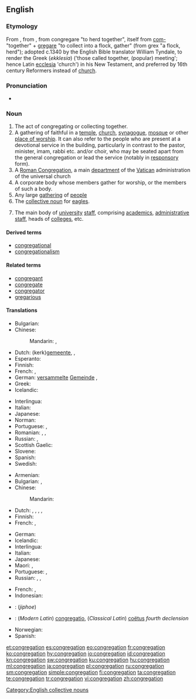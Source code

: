 {{also|congrégâtion}}
==English==

===Etymology===
From {{etyl|fro|en}} {{m|fro|congregacion}}, from {{etyl|la|en}} {{m|la|congregātiō}}, from congregare "to herd together", itself from [[com-]] "together" + [[gregare]] "to collect into a flock, gather" (from grex "a flock, herd"); adopted c.1340 by the English Bible translator William Tyndale, to render the Greek (''ekklesia'') ('those called together, (popular) meeting'; hence Latin [[ecclesia]] 'church') in his New Testament, and preferred by 16th century Reformers instead of [[church]].

===Pronunciation===
* {{rhymes|eɪʃən|lang=en}}

===Noun===
{{en-noun}}
# The act of congregating or collecting together.
# A gathering of faithful in a [[temple]], [[church]], [[synagogue]], [[mosque]] or other [[place of worship]]. It can also refer to the people who are present at a devotional service in the building, particularly in contrast to the pastor, minister, imam, rabbi etc. and/or choir, who may be seated apart from the general congregation or lead the service (notably in [[responsory]] form).
# A [[Roman Congregation]], a main [[department]] of the [[Vatican]] administration of the universal church
# A corporate body whose members gather for worship, or the members of such a body.
# Any large [[gathering]] of [[people]]
# The [[collective noun]] for [[eagle|eagles]].
# {{label|en|UK|Oxford University}} The main body of [[university]] [[staff]], comprising [[academic]]s, [[administrative]] [[staff]], heads of [[college]]s, etc.

====Derived terms====
* [[congregational]]
* [[congregationalism]]

====Related terms====
* [[congregant]]
* [[congregate]]
* [[congregator]]
* [[gregarious]]

====Translations====
{{trans-top|A religious gathering of people in a place of worship; its ordinary audience}}
* Bulgarian: {{t|bg|па́ство|n|sc=Cyrl}}
* Chinese:
*: Mandarin: {{t+|cmn|會眾|sc=Hani}}, {{t|cmn|会众|tr=huìzhōng|sc=Hani}}
* Dutch: (kerk)[[gemeente]], {{t+|nl|congregatie}}, {{t+|nl|kudde}}
* Esperanto: {{t|eo|kongregacio}}
* Finnish: {{t+|fi|seurakunta}}
* French: {{t|fr|assemblée des fidèles|f}}, {{t+|fr|congrégation|f}}
* German: [[versammelt]]e [[Gemeinde]] {{g|f}}, {{t+|de|Gemeinde|f}}
* Greek: {{t+|el|εκκλησίασμα|n}}
* Icelandic: {{t|is|söfnuður|m}}
{{trans-mid}}
* Interlingua: {{t|ia|congregation}}
* Italian: {{t+|it|assemblea}}
* Japanese: {{t+|ja|会衆|tr=かいしゅう, kaishū|sc=Jpan}}
* Norman: {{t|nrf|congrégâtion|f}}
* Portuguese: {{t+|pt|congregação|f}}, {{t+|pt|assembleia}}
* Romanian: {{t+|ro|congregație|f}}, {{t|ro|adunare de fideli}}, {{t|ro|organzație fondată religios|f}}
* Russian: {{t+|ru|па́ства|f}}, {{t+|ru|конгрега́ция|f}}
* Scottish Gaelic: {{t|gd|coitheanal|m}}
* Slovene: {{t|sl|kongregacija|f}}
* Spanish: {{t|es|congregación|f}}
* Swedish: {{t+|sv|församling|c}} {{qualifier|Christianity only}}
{{trans-bottom}}

{{trans-top|A large gathering of people}}
* Armenian: {{t+|hy|հավաքույթ}}
* Bulgarian: {{t+|bg|сбор|m}}, {{t+|bg|стру́пване|n}}
* Chinese:
*: Mandarin: {{t+|cmn|人群|tr=rénqún|sc=Hani}}
* Dutch: {{t+|nl|congregatie}}, {{t+|nl|bijeenkomst}}, {{t+|nl|menigte}}, {{t+|nl|samenscholing}}, {{t+|nl|vergadering}}
* Finnish: {{t+|fi|väkijoukko}}
* French: {{t+|fr|assemblée|f}}, {{t+|fr|rassemblement|m}}
{{trans-mid}}
* German: {{t+|de|Versammlung|f}}
* Icelandic: {{t+|is|mannsöfnuður|m}}
* Interlingua: {{t|ia|congregation}}
* Italian: {{t+|it|congregazione}}
* Japanese: {{t+|ja|集団|tr=しゅうだん, shūdan|sc=Jpan}}
* Maori: {{t|mi|minenga }}, {{t|mi|whakaminenga }}
* Portuguese: {{t+|pt|congregação|f}}, {{t+|pt|assembleia|f}}
* Russian: {{t+|ru|собра́ние|n}}, {{t+|ru|скопле́ние|n}}, {{t+|ru|схо́дка|f}}
{{trans-bottom}}

{{trans-see|Roman Congregation}}

{{checktrans-top}}
* French: {{t-check|fr|congrégation}}, {{t-check|fr|rassemblement}}
* Indonesian: {{t-check|id|kongregasi}}
* {{ttbc|ko}}: {{t-check|ko|집회}} (''jiphoe'')
* {{ttbc|la}}: (''Modern Latin'') [[congregatio]], (''Classical Latin'') [[coëtus]] ''fourth declension''
{{trans-mid}}
* Norwegian: {{t-check|no|menighet}}
* Spanish: {{t-check|es|congregación}}
{{trans-bottom}}

[[Category:English collective nouns]]

[[et:congregation]]
[[es:congregation]]
[[eo:congregation]]
[[fr:congregation]]
[[ko:congregation]]
[[hy:congregation]]
[[io:congregation]]
[[id:congregation]]
[[kn:congregation]]
[[sw:congregation]]
[[ku:congregation]]
[[hu:congregation]]
[[ml:congregation]]
[[ja:congregation]]
[[pl:congregation]]
[[ru:congregation]]
[[sm:congregation]]
[[simple:congregation]]
[[fi:congregation]]
[[ta:congregation]]
[[te:congregation]]
[[tr:congregation]]
[[vi:congregation]]
[[zh:congregation]]